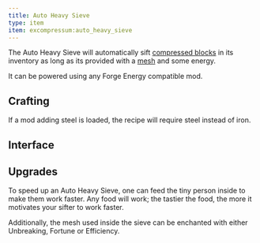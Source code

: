 ```yaml
---
title: Auto Heavy Sieve
type: item
item: excompressum:auto_heavy_sieve
---
```


The Auto Heavy Sieve will automatically sift [compressed blocks](#compressed_block) in its inventory as long as its provided with a [mesh](../iron_mesh) and some energy.

It can be powered using any Forge Energy compatible mod.

## Crafting

<RecipeContainer>
  <CraftingRecipe recipe="excompressum:auto_heavy_sieve_without_steel" />
  <CraftingRecipe recipe="excompressum:auto_heavy_sieve_with_steel" />
</RecipeContainer>

If a mod adding steel is loaded, the recipe will require steel instead of iron.

## Interface

<InterfaceScreen screen={autoHeavySieveImage.src}>
  <InterfaceArea x="12" y="40" width="40" height="40" name="Input Slot" color="aqua" />
  <InterfaceArea x="12" y="94" width="40" height="40" name="Mesh Slot" color="orange" />
  <InterfaceArea x="110" y="12" width="184" height="148" name="Output Slots" color="lime" />
  <InterfaceArea x="300" y="12" width="40" height="148" name="Energy" color="red" />
  <InterfaceArea x="12" y="164" width="328" height="112" name="Player Inventory" color="purple" />
  <InterfaceArea x="12" y="280" width="328" height="40" name="Player Hotbar" color="purple" />
</InterfaceScreen>

## Upgrades

To speed up an Auto Heavy Sieve, one can feed the tiny person inside to make them work faster.
Any food will work; the tastier the food, the more it motivates your sifter to work faster.

Additionally, the mesh used inside the sieve can be enchanted with either Unbreaking, Fortune or Efficiency.
